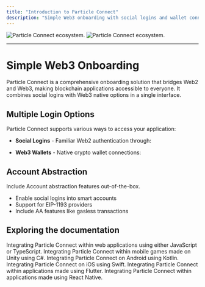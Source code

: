 ```yaml
---
title: "Introduction to Particle Connect"
description: "Simple Web3 onboarding with social logins and wallet connections."
---
```


<img
  className="block dark:hidden"
  src="/api-reference/connect/images/connect.png"
  alt="Particle Connect ecosystem."
/>
<img
  className="hidden dark:block"
  src="/api-reference/connect/images/connect.png"
  alt="Particle Connect ecosystem."
/>

---

# Simple Web3 Onboarding

Particle Connect is a comprehensive onboarding solution that bridges Web2 and Web3, making blockchain applications accessible to everyone. It combines social logins with Web3 native options in a single interface.

## Multiple Login Options

Particle Connect supports various ways to access your application:

- **Social Logins** - Familiar Web2 authentication through:

- **Web3 Wallets** - Native crypto wallet connections:

## Account Abstraction

Include Account abstraction features out-of-the-box.

- Enable social logins into smart accounts
- Support for EIP-1193 providers
- Include AA features like gasless transactions

## Exploring the documentation

<CardGroup cols={3}>
  <Card title="Web SDK" href="/api-reference/connect/desktop/web">
    Integrating Particle Connect within web applications using either JavaScript
    or TypeScript.
  </Card>
  <Card title="Unity (Mobile) SDK" href="/api-reference/connect/mobile/unity">
    Integrating Particle Connect within mobile games made on Unity using C#.
  </Card>
  <Card title="Android SDK" href="/api-reference/connect/mobile/android">
    Integrating Particle Connect on Android using Kotlin.
  </Card>
  <Card title="iOS SDK" href="/api-reference/connect/mobile/ios">
    Integrating Particle Connect on iOS using Swift.
  </Card>
  <Card title="Flutter SDK" href="/api-reference/connect/mobile/flutter">
    Integrating Particle Connect within applications made using Flutter.
  </Card>
  <Card title="React Native SDK" href="/api-reference/connect/mobile/react">
    Integrating Particle Connect within applications made using React Native.
  </Card>
</CardGroup>
